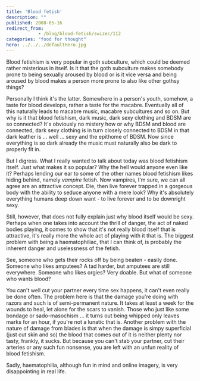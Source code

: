 ```yaml
---
title: 'Blood fetish'
description: ""
published: 2008-05-16
redirect_from: 
            - /blog/blood-fetish/swizec/112
categories: "food for thought"
hero: ../../../defaultHero.jpg
---
```

Blood fetishism is very popular in goth subculture, which could be deemed rather misterious in itself. Is it that the goth subculture makes somebody prone to being sexually aroused by blood or is it vice versa and being aroused by blood makes a person more prone to also like other gothsy things?

Personally I think it's the latter. Somewhere in a person's youth, somehow, a taste for blood develops, rather a taste for the macabre. Eventually all of this naturally leads to macabre music, macabre subcultures and so on. But why is it that blood fetishism, dark music, dark sexy clothing and BDSM are so connected? It's obviously no mistery how or why BDSM and blood are connected, dark sexy clothing is in turn closely connected to BDSM in that dark leather is ... well ... sexy and the epithome of BDSM. Now since everything is so dark already the music must naturally also be dark to properly fit in.

But I digress. What I really wanted to talk about today was blood fetishism itself. Just what makes it so popular? Why the hell would anyone even like it? Perhaps lending our ear to some of the other names blood fetishism likes hiding behind, namely _vampire_ fetish. Now vampires, I'm sure, we can all agree are an attractive concept. Die, then live forever trapped in a gorgeous body with the ability to seduce anyone with a mere look? Why it's absolutely everything humans deep down want - to live forever and to be downright sexy.

Still, however, that does not fully explain just why blood itself would be sexy. Perhaps when one takes into account the thrill of danger, the act of naked bodies playing, it comes to show that it's not really blood itself that is attractive, it's really more the whole act of playing with it that is. The biggest problem with being a haematophiliac, that I can think of, is probably the inherent danger and uselessness of the fetish.

See, someone who gets their rocks off by being beaten - easily done. Someone who likes amputees? A tad harder, but amputees are still everywhere. Someone who likes orgies? Very doable. But what of someone who wants blood?

You can't well cut your partner every time sex happens, it can't even really be done often. The problem here is that the damage you're doing with razors and such is of semi-permanent nature. It takes at least a week for the wounds to heal, let alone for the scars to vanish. Those who just like some bondage or sado-masochism ... it turns out being whipped only leaves marks for an hour, if you're not a lunatic that is. Another problem with the nature of damage from blades is that when the damage is simpy superficial (just cut skin and so) the blood that comes out of it is neither plenty nor tasty, frankly, it sucks. But because you can't stab your partner, cut their arteries or any such fun nonsense, you are left with an unfun reality of blood fetishism.

Sadly, haematophilia, although fun in mind and online imagery, is very disappointing in real life.